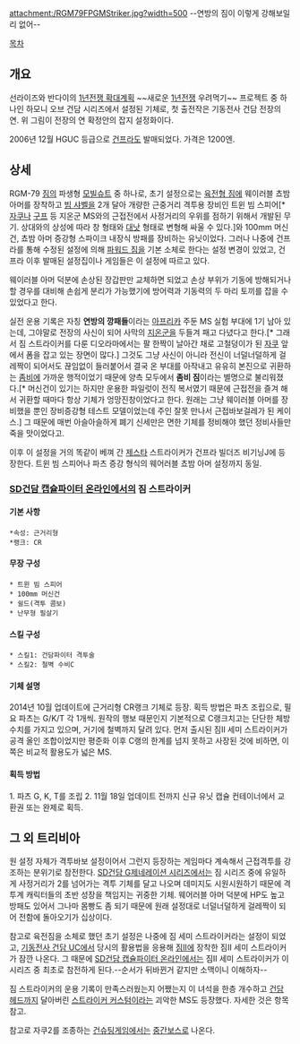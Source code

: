 attachment:/RGM79FPGMStriker.jpg?width=500
--연방의 짐이 이렇게 강해보일리 없어--

[[목차]]

== 개요 ==
선라이즈와 반다이의 [[1년전쟁 확대계획]] ~~새로운 [[1년전쟁]] 우려먹기~~ 프로젝트 중 하나인 하모니 오브 건담 시리즈에서 설정된 기체로, 첫 출전작은 기동전사 건담 전장의 연. 위 그림이 전장의 연 확정안의 잡지 설정화이다.

2006년 12월 HGUC 등급으로 [[건프라]]도 발매되었다. 가격은 1200엔.


== 상세 ==
RGM-79 [[짐]]의 파생형 [[모빌슈트]] 중 하나로, 초기 설정으로는 [[육전형 짐]]에 웨이러블 쵸밤 아머를 장착하고 [[빔 샤벨]]을 2개 달아 개량한 근중거리 격투용 장비인 트윈 빔 스피어[* [[자쿠]]나 [[구프]] 등 지온군 MS와의 근접전에서 사정거리의 우위를 점하기 위해서 개발된 무기. 상대와의 상성에 따라 창 형태와 [[건담 데스사이즈 헬|대낫]] 형태로 변형해 싸울 수 있다.]와 100mm 머신건, 쵸밤 아머 증강형 스파이크 내장식 방패를 장비하는 유닛이었다. 그러나 나중에 건프라를 통해 수정된 설정에 의해 [[파워드 짐]]을 기본 소체로 한다는 설정 변경이 있었고, 건프라 이후 발매된 설정집이나 게임들은 이 설정에 따르고 있다.

웨이러블 아머 덕분에 손상된 장갑판만 교체하면 되었고 손상 부위가 기동에 방해되거나 할 경우를 대비해 손쉽게 분리가 가능했기에 방어력과 기동력의 두 마리 토끼를 잡을 수 있었다고 한다.

실전 운용 기록은 자칭 '''연방의 깡패들'''이라는 [[아프리카]] 주둔 MS 실험 부대에 1기 남아 있는데, 그야말로 전장의 사신이 되어 사막의 [[지온군]]을 두들겨 패고 다녔다고 한다.[* 그래서 짐 스트라이커를 다룬 디오라마에서는 팔 한짝이 날아간 채로 고철덩이가 된 [[자쿠]] 앞에서 폼을 잡고 있는 장면이 많다.] 그것도 그냥 사신이 아니라 전신이 너덜너덜하게 걸레짝이 되어서도 끊임없이 들러붙어서 결국 온 부대를 아작내고 유유히 본진으로 귀환하는 [[좀비]]에 가까운 행적이었기 때문에 양측 모두에서 '''좀비 짐'''이라는 별명으로 불리워졌다.[* 머신건이 있기는 하지만 운용한 파일럿이 전직 복서였기 때문에 근접전을 즐겨 해서 귀환할 때마다 항상 기체가 엉망진창이었다고 한다. 원래는 그냥 웨이러블 아머를 장비했을 뿐인 장비증강형 테스트 모델이었는데 주인 잘못 만나서 근접바보걸레가 된 케이스.] 그 때문에 매번 아슬아슬하게 폐기 신세만은 면한 기체를 정비해야 했던 정비사들만 죽을 맛이었다고.

이후 이 설정을 거의 똑같이 베껴 간 [[제스타]] 스트라이커가 건프라 빌더즈 비기닝J에 등장한다. 트윈 빔 스피어나 파츠 증강 형식의 웨어러블 쵸밤 아머 설정까지 동일.

=== [[SD건담 캡슐파이터 온라인]]에서의 짐 스트라이커 ===

==== 기본 사항 ====
 *속성: 근거리형
 *랭크: CR

==== 무장 구성 ====
 * 트윈 빔 스피어
 * 100mm 머신건
 * 쉴드(격투 콤보)
 * 난무형 필살기
==== 스킬 구성 ====
 * 스킬1: 건담파이터 격투술
 * 스킬2: 철벽 수비C

==== 기체 설명 ====
2014년 10월 업데이트에 근거리형 CR랭크 기체로 등장.
획득 방법은 파츠 조립으로, 필요 파츠는 G/K/T 각 1개씩. 원작의 행보 때문인지 기본적으로 C랭크치고는 단단한 체방 수치를 가지고 있으며, 거기에 철벽까지 달려 있다. 먼저 출시된 짐II 세미 스트라이커가 공격 올인 조합이었지만 평준화 이후 C랭의 한계를 넘지 못하고 사장된 것에 비하면, 이 쪽은 비교적 활용도가 넓은 MS.

==== 획득 방법 ====
1. 파츠 G, K, T를 조립
2. 11월 18일 업데이트 전까지 신규 유닛 캡슐 컨테이너에서 교환권 또는 완제로 획득. 
== 그 외 트리비아 ==
원 설정 자체가 격투바보 설정이어서 그런지 등장하는 게임마다 계속해서 근접격투를 강조하는 분위기로 참전한다. [[SD건담 G제네레이션 시리즈]]에서는 짐 시리즈 중에 유일하게 사정거리가 2를 넘어가는 격투 기체를 달고 나오며 데미지도 시원시원하기 때문에 격투계 캐릭터들의 초반 성장을 책임지는 귀중한 기체. 웨어러블 아머 덕분에 HP도 높고 방패도 있어서 그나마 몸빵도 좀 되기 때문에 원래 설정대로 너덜너덜하게 걸레짝이 되어 전함에 돌아오기가 십상이다.

참고로 육전짐을 소체로 했던 초기 설정은 나중에 짐 세미 스트라이커라는 설정이 되었고, [[기동전사 건담 UC]]에서 당시의 활용법을 응용해 [[짐II]]에 장착한 짐II 세미 스트라이커가 잠깐 나온다. 그 때문에 [[SD건담 캡슐파이터 온라인]]에서는 짐II 세미 스트라이커가 이 시리즈 중 최초로 참전하게 된다.--순서가 뒤바뀐거 같지만 소맥이니 이해하자--

짐 스트라이커의 운용 기록이 만족스러웠는지 어쨌는지 이 녀석을 한층 개수하고 [[건담 헤드]]까지 달아버린 [[스트라이커 커스텀]]이라는 괴악한 MS도 등장했다. 자세한 것은 항목 참고.

참고로 자쿠2를 조종하는 [[건슈팅]]게임에서는 [[중간보스]]로 나온다.
